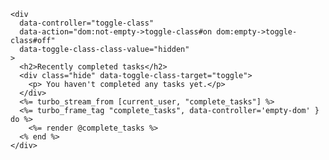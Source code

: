 ```erb
<div
  data-controller="toggle-class"
  data-action="dom:not-empty->toggle-class#on dom:empty->toggle-class#off"
  data-toggle-class-class-value="hidden"
>
  <h2>Recently completed tasks</h2>
  <div class="hide" data-toggle-class-target="toggle">
    <p> You haven't completed any tasks yet.</p>
  </div>
  <%= turbo_stream_from [current_user, "complete_tasks"] %>
  <%= turbo_frame_tag "complete_tasks", data-controller='empty-dom' } do %>
    <%= render @complete_tasks %>
  <% end %>
</div>
```